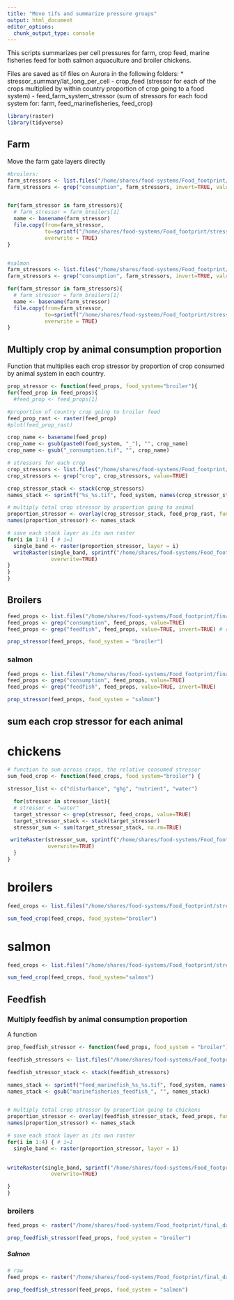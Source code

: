 ```yaml
---
title: "Move tifs and summarize pressure groups"
output: html_document
editor_options: 
  chunk_output_type: console
---
```

This scripts summarizes per cell pressures for farm, crop feed, marine fisheries feed for both salmon aquaculture and broiler chickens.

Files are saved as tif files on Aurora in the following folders:
 * stressor_summary/lat_long_per_cell
    - crop_feed (stressor for each of the crops multiplied by within country proportion of crop going to a food system)
    - feed_farm_system_stressor (sum of stressors for each food system for: farm, feed_marinefisheries, feed_crop)
       
```r

library(raster)
library(tidyverse)

```

## Farm
Move the farm gate layers directly

```r

#broilers:
farm_stressors <- list.files("/home/shares/food-systems/Food_footprint/final_data/_tif_version_per_cell", full=TRUE, pattern = "broiler")
farm_stressors <- grep("consumption", farm_stressors, invert=TRUE, value=TRUE)


for(farm_stressor in farm_stressors){
  # farm_stressor = farm_broilers[1]
  name <- basename(farm_stressor)
  file.copy(from=farm_stressor, 
            to=sprintf("/home/shares/food-systems/Food_footprint/stressor_summary/lat_long_per_cell/feed_farm_system_stressor/farm_%s", name),
            overwrite = TRUE)
}


#salmon
farm_stressors <- list.files("/home/shares/food-systems/Food_footprint/final_data/_tif_version_per_cell", full=TRUE, pattern = "salmon")
farm_stressors <- grep("consumption", farm_stressors, invert=TRUE, value=TRUE)

for(farm_stressor in farm_stressors){
  # farm_stressor = farm_broilers[1]
  name <- basename(farm_stressor)
  file.copy(from=farm_stressor, 
            to=sprintf("/home/shares/food-systems/Food_footprint/stressor_summary/lat_long_per_cell/feed_farm_system_stressor/farm_%s", name),
            overwrite = TRUE)
}

```

## Multiply crop by animal consumption proportion

Function that multiplies each crop stressor by proportion of crop consumed by animal system in each country.
```r

prop_stressor <- function(feed_props, food_system="broiler"){
for(feed_prop in feed_props){
  #feed_prop <- feed_props[1]

#proportion of country crop going to broiler feed
feed_prop_rast <- raster(feed_prop)  
#plot(feed_prop_rast)

crop_name <- basename(feed_prop)
crop_name <- gsub(paste0(food_system, "_"), "", crop_name)
crop_name <- gsub("_consumption.tif", "", crop_name)

# stressors for each crop
crop_stressors <- list.files("/home/shares/food-systems/Food_footprint/final_data/_tif_version_per_cell", full=TRUE, pattern = crop_name)
crop_stressors <- grep("crop", crop_stressors, value=TRUE)

crop_stressor_stack <- stack(crop_stressors)
names_stack <- sprintf("%s_%s.tif", food_system, names(crop_stressor_stack))

# multiply total crop stressor by proportion going to animal
proportion_stressor <- overlay(crop_stressor_stack, feed_prop_rast, fun=function(x,y){x*y})
names(proportion_stressor) <- names_stack

# save each stack layer as its own raster
for(i in 1:4) { # i=1
  single_band <- raster(proportion_stressor, layer = i)
  writeRaster(single_band, sprintf("/home/shares/food-systems/Food_footprint/stressor_summary/lat_long_per_cell/crop_feed/%s", names(single_band)),
              overwrite=TRUE)
}
}
}


```

## Broilers
```r
feed_props <- list.files("/home/shares/food-systems/Food_footprint/final_data/_tif_version_per_cell", full=TRUE, pattern = "broiler")
feed_props <- grep("consumption", feed_props, value=TRUE)
feed_props <- grep("feedfish", feed_props, value=TRUE, invert=TRUE) # remove feed fish

prop_stressor(feed_props, food_system = "broiler")

```

### salmon

```r

feed_props <- list.files("/home/shares/food-systems/Food_footprint/final_data/_tif_version_per_cell", full=TRUE, pattern = "salmon")
feed_props <- grep("consumption", feed_props, value=TRUE)
feed_props <- grep("feedfish", feed_props, value=TRUE, invert=TRUE)

prop_stressor(feed_props, food_system = "salmon")

```

## sum each crop stressor for each animal
# chickens
```r

# function to sum across crops, the relative consumed stressor
sum_feed_crop <- function(feed_crops, food_system="broiler") {

stressor_list <- c("disturbance", "ghg", "nutrient", "water")

  for(stressor in stressor_list){
  # stressor <- "water"
  target_stressor <- grep(stressor, feed_crops, value=TRUE)
  target_stressor_stack <- stack(target_stressor)
  stressor_sum <- sum(target_stressor_stack, na.rm=TRUE)

 writeRaster(stressor_sum, sprintf("/home/shares/food-systems/Food_footprint/stressor_summary/lat_long_per_cell/feed_farm_system_stressor/feed_crop_%s_%s.tif",food_system, stressor), 
             overwrite=TRUE)
  }
}
```

# broilers
```r

feed_crops <- list.files("/home/shares/food-systems/Food_footprint/stressor_summary/lat_long_per_cell/crop_feed", pattern="broiler", full=TRUE)

sum_feed_crop(feed_crops, food_system="broiler")

```

# salmon
```r

feed_crops <- list.files("/home/shares/food-systems/Food_footprint/stressor_summary/lat_long_per_cell/crop_feed", pattern="salmon", full=TRUE)

sum_feed_crop(feed_crops, food_system="salmon")


```

## Feedfish 

### Multiply feedfish by animal consumption proportion

A function

```r

prop_feedfish_stressor <- function(feed_props, food_system = "broiler"){

feedfish_stressors <- list.files("/home/shares/food-systems/Food_footprint/final_data/_tif_version_per_cell", pattern="marinefisheries", full=TRUE)

feedfish_stressor_stack <- stack(feedfish_stressors)

names_stack <- sprintf("feed_marinefish_%s_%s.tif", food_system, names(feedfish_stressor_stack)) 
names_stack <- gsub("marinefisheries_feedfish_", "", names_stack)


# multiply total crop stressor by proportion going to chickens
proportion_stressor <- overlay(feedfish_stressor_stack, feed_props, fun=function(x,y){x*y})
names(proportion_stressor) <- names_stack

# save each stack layer as its own raster
for(i in 1:4) { # i=1
  single_band <- raster(proportion_stressor, layer = i)

  
writeRaster(single_band, sprintf("/home/shares/food-systems/Food_footprint/stressor_summary/lat_long_per_cell/feed_farm_system_stressor/%s", names(single_band)),
              overwrite=TRUE)

}
}
```

### broilers
```r

feed_props <- raster("/home/shares/food-systems/Food_footprint/final_data/_tif_version_per_cell/broiler_feedfish_consumption.tif")

prop_feedfish_stressor(feed_props, food_system = "broiler")

```

##### Salmon
```r
# raw
feed_props <- raster("/home/shares/food-systems/Food_footprint/final_data/_tif_version_per_cell/salmon_feedfish_consumption.tif")

prop_feedfish_stressor(feed_props, food_system = "salmon")


```

